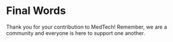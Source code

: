 # Final Words

Thank you for your contribution to MedTech! Remember, we are a community and everyone is here to support one another. 
